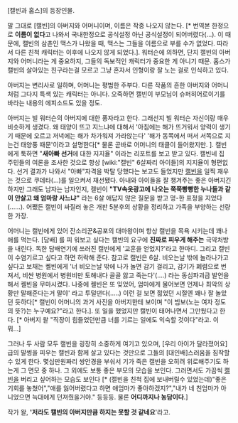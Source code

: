 [캘빈과 홉스]의 등장인물.

말 그대로 [캘빈]의 아버지와 어머니이며, 이름은 작중 나오지 않는다. [* 번역본 한정으로 '''이름이 없다'''고 나와서 국내한정으로 공식설정 아닌 공식설정이 되어버렸다(…). 이 때문에, 캘빈의 삼촌인 맥스가 나왔을 때, 맥스는 그들을 이름으로 부를 수가 없었다. 따라서 다른 친척 캐릭터는 이후에 나오지 않게 되었다.]. 워터슨에 의하면, 단지 캘빈의 아버지와 어머니라는 게 중요하지, 그들의 독보적인 캐릭터가 중요한 게 아니기 때문. 홉스가 캘빈의 살아있는 친구라는걸 모르고 그냥 혼자서 인형이랑 잘 노는 걸로 인식하고 있다.

아버지는 변리사로 일하며, 어머니는 평범한 주부다. 다른 작품의 흔한 아버지와 어머니처럼 그다지 특색 있는 캐릭터는 아니다. 오죽하면 캘빈이 부모님이 슈퍼히어로이기를 바라는 내용의 에피소드도 있을 정도.
 
아버지는 빌 워터슨의 아버지에 대한 풍자라고 한다. 그래선지 빌 워터슨 자신이랑 매우 비슷하게 생겼다. 왜 태양이 뜨고 지느냐에 대해서 '아침에는 해가 뜨거워서 양력이 생기기 때문에 오르고 저녁에는 해가 차가워져 가라앉는다' '해가 동쪽에서 떠서 서쪽으로 지는건 태양풍 때문'이라고 설명한다[* 물론 곧바로 어머니의 태클이 들어왔지만. ]. 캘빈에게 툭하면 "'''새아빠 선거'''에 대한 지지율" 이라는 리포트를 보고 받고 있다. 캘빈네 집 주민들의 여론을 조사한 것으로 항상 [wiki:"캘빈" 6살짜리 아이들]의 지지율이 형편없다. 선거 결과가 나와서 "아빠"자격을 박탈 당했다는 보고도 들었지만 [[캘빈]]을 일찍 재우는 것으로 쿠데타(...)를 일으켜서 재선됐다. 아내와 아이들을 잘 챙겨주는 좋은 아버지긴 하지만 그래도 남자는 남자인지, 켈빈이 '''"TV속옷광고에 나오는 쭉쭉빵빵한 누나들과 같이 안살고 왜 엄마랑 사느냐"''' 라는 6살 애답지 않은 질문을 받고 멍-한 표정을 지었다(......).
어쨌든 캘빈이 싸질러 놓은 개판 5분후의 상황을 정리하고 가족을 부양하는 선량한 가장.

어머니는 캘빈에게 있어 잔소리꾼&공포의 대마왕이며 항상 캘빈을 목욕 시키는데 꽤나 애를 먹는다. [담배] 를 피 워보고 싶다는 캘빈의 요구에 '''진짜로 피우게 해주는 ''' 극약처방을 내린다. 독한 담배연기에 쓰러진 캘빈에게 '교훈을 얻었지?'라고 한마디. 그리고 캘빈이 수염기르고 싶다고 하면 허락해 준다. 참고로 캘빈은 6살. 비오는날 밖에 놀라나가고 싶다고 보채는 켈빈에게 '너 비오는날 밖에 나가 놀면 감기 걸리고, 감기가 폐렴으로 번져서, 비싼 병원에서 병원비만 토해내다 골골 앓고 죽는다'(....) 라는 동심파괴급 발언을 해서 켈빈을 무마시켰다. 나중에 켈빈은 또 잊었어, 엄마에게 물어보면 언제나 최악의 상황만 말해준다는거 말야' 라고 투덜댄다(.....) 이런 걸 보면 젊었던 시절엔 꽤나 잘 놀았던 듯하다[* 캘빈이 어머니의 과거 사진을 아버지한테 보이며 "이 빔보(노는 여자 정도의 뜻?)는 누구예요?"라고 한다.]. 또 일을 했었지만 캘빈이 태어나면서 그만뒀다고 한다. [* 아버지 왈 "직장이 힘들었던만큼 너를 기르는 일에도 익숙할 것이다"라고. 이 뭐...]

그러나 두 사람 모두 캘빈을 굉장히 소중하게 여기고 있으며, [우리 아이가 달라졌어요]급의 말썽을 피우는 캘빈과 함께 살고 있다는 것만으로 그들의 [대인배]스러움을 짐작할 수 있게 한다. 몇십만원짜리 쌍안경을 부숴서 기가 죽은 캘빈을 오히려 위로해주기도 하는게 그 면모 중 하나. 그 외에도 보통 좋은 부모의 모습을 보인다.
그러면서도 가끔씩 [[캘빈]]을 버리고 싶어하는 모습도 보인다 [* (캘빈을 친척 집에 보내버릴수 있었는데)"좋은 기회를 놓쳤어","애를 잃어버렸다고 하면 애엄마가 좋아하겠지?","내가 네 친엄마가 아니었으면 늑대에게 던져줬을거야." 등등등. 물론 '''어디까지나 농담이다'''.]

작가 왈, ''''저라도 캘빈의 아버지만큼 하지는 못할 것 같네요''''라고.



